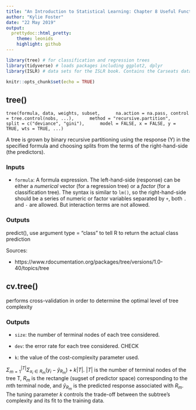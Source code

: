 ```yaml
---
title: "An Introduction to Statistical Learning: Chapter 8 Useful Functions"
author: "Kylie Foster"
date: "22 May 2019"
output: 
  prettydoc::html_pretty:
    theme: leonids
    highlight: github
---
```


```r
library(tree) # for classification and regression trees
library(tidyverse) # loads packages including ggplot2, dplyr
library(ISLR) # data sets for the ISLR book. Contains the Carseats data set

knitr::opts_chunk$set(echo = TRUE)

```

## tree()

`tree(formula, data, weights, subset,
     na.action = na.pass, control = tree.control(nobs, ...),
     method = "recursive.partition",
     split = c("deviance", "gini"),
     model = FALSE, x = FALSE, y = TRUE, wts = TRUE, ...)`
     

A tree is grown by binary recursive partitioning using the response (Y) in the specified formula and choosing splits from the terms of the right-hand-side (the predictors).

### Inputs

- `formula`: A formula expression. The left-hand-side (response) can be either a *numerical* vector (for a regression tree) or a *factor* (for a classification tree). The syntax is similar to `lm()`, so the right-hand-side should be a series of numeric or factor variables separated by `+`, both `.` and `-` are allowed. But interaction terms are not allowed.


### Outputs


predict(), use argument type = "class" to tell R to return the actual class prediction



Sources:

- https://www.rdocumentation.org/packages/tree/versions/1.0-40/topics/tree

## cv.tree()

performs cross-validation in order to determine the optimal level of tree complexity


### Outputs

- `size`: the number of terminal nodes of each tree considered.

- `dev`: the error rate for each tree considered. CHECK

- `k`: the value of the cost-complexity parameter used. 

$\Sigma_{m=1}^{|T|}\Sigma_{x_i\in R_m}(y_i-\hat{y}_{R_m}) + k|T|$. $|T|$ is the number of terminal nodes of the tree T, $R_m$ is the rectangle (sugset of predictor space) corresponding to the $m$th terminal node, and $\hat{y}_{R_m}$ is the predicted response associated with $R_m$. The tuning parameter $k$ controls the trade-off between the subtree's complexity and its fit to the training data.
